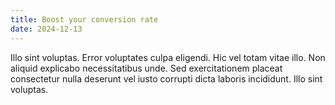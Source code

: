 ```yaml
---
title: Boost your conversion rate
date: 2024-12-13
---
```


Illo sint voluptas. Error voluptates culpa eligendi. Hic vel totam vitae illo. Non aliquid explicabo necessitatibus unde.
Sed exercitationem placeat consectetur nulla deserunt vel iusto corrupti dicta laboris incididunt.
Illo sint voluptas.